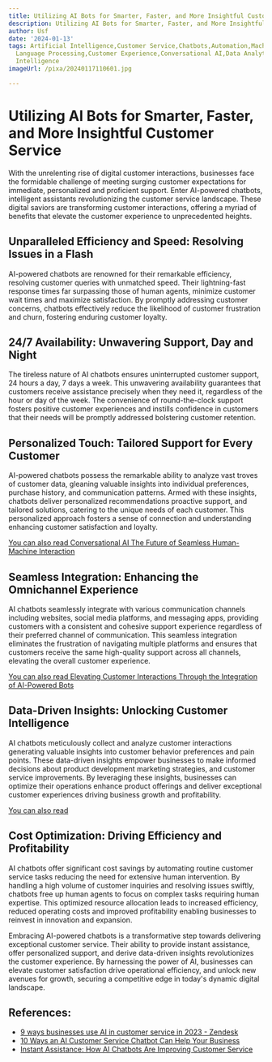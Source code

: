 ```yaml
---
title: Utilizing AI Bots for Smarter, Faster, and More Insightful Customer Service
description: Utilizing AI Bots for Smarter, Faster, and More Insightful Customer Service
author: Usf
date: '2024-01-13'
tags: Artificial Intelligence,Customer Service,Chatbots,Automation,Machine Learning,Natural
  Language Processing,Customer Experience,Conversational AI,Data Analytics,Business
  Intelligence
imageUrl: /pixa/20240117110601.jpg

---
```

# Utilizing AI Bots for Smarter, Faster, and More Insightful Customer Service

With the unrelenting rise of digital customer  interactions, businesses face the formidable challenge of meeting surging customer expectations for immediate, personalized and proficient  support. Enter AI-powered chatbots,  intelligent assistants  revolutionizing the customer service landscape. These digital saviors are transforming customer interactions, offering a myriad of benefits that elevate the customer experience to  unprecedented heights.

## Unparalleled Efficiency and Speed:  Resolving Issues in a Flash

AI-powered chatbots are renowned for their remarkable  efficiency, resolving customer queries with unmatched speed. Their lightning-fast response times far surpassing those of human agents, minimize customer wait times and maximize  satisfaction. By  promptly addressing customer concerns,  chatbots effectively reduce the likelihood of customer frustration and  churn,  fostering enduring customer loyalty.

## 24/7  Availability: Unwavering Support, Day and Night

The tireless nature of AI chatbots ensures uninterrupted customer support, 24  hours a day, 7 days a week. This unwavering availability guarantees  that customers receive assistance precisely when they need it, regardless  of the hour  or day of the week. The convenience of round-the-clock support fosters positive customer  experiences and instills confidence in customers that their needs will be promptly addressed bolstering customer retention.

## Personalized Touch: Tailored Support  for Every Customer

AI-powered chatbots possess the remarkable ability to analyze vast troves of customer data, gleaning valuable insights into individual preferences, purchase history, and communication patterns. Armed with  these insights, chatbots deliver personalized recommendations proactive support, and tailored solutions, catering to the unique needs  of each customer. This personalized approach fosters a sense of connection and understanding enhancing customer satisfaction  and loyalty.

[You can also read Conversational AI The Future of Seamless Human-Machine Interaction](Conversational%20AI%20The%20Future%20of%20Seamless%20Human-Machine%20Interaction)


## Seamless Integration: Enhancing the Omnichannel Experience

AI chatbots seamlessly integrate with  various communication channels including websites, social media platforms, and messaging apps, providing customers with a consistent and cohesive support experience regardless of  their preferred channel of communication. This seamless integration eliminates the frustration of navigating multiple  platforms and ensures that customers receive  the same high-quality support across all channels, elevating the overall customer experience.

[You  can also read Elevating Customer Interactions Through the  Integration of AI-Powered Bots](Elevating%20Customer%20Interactions%20Through%20the%20Integration%20of%20AI-Powered%20Bots)


## Data-Driven Insights:  Unlocking  Customer Intelligence

AI chatbots meticulously collect and analyze customer interactions  generating  valuable insights into  customer behavior preferences  and pain points. These data-driven insights empower  businesses to make informed decisions about product development marketing strategies, and customer service improvements.  By leveraging these insights, businesses can optimize their operations enhance product offerings and deliver exceptional  customer experiences driving business growth and profitability.

[You can also read ]()


## Cost Optimization:  Driving Efficiency and Profitability

AI  chatbots offer significant  cost savings by automating routine customer service tasks reducing the  need for extensive human intervention. By handling a high volume of customer inquiries and  resolving issues swiftly, chatbots free up human agents to focus on complex tasks requiring human expertise. This optimized resource allocation leads to increased efficiency, reduced operating  costs  and improved profitability enabling  businesses  to reinvest in innovation and expansion.

Embracing AI-powered chatbots is a transformative step towards delivering  exceptional customer service. Their ability to provide  instant assistance, offer  personalized support, and derive data-driven insights revolutionizes the customer  experience. By harnessing the power of AI, businesses  can elevate customer satisfaction drive operational efficiency, and unlock new avenues for growth, securing a  competitive  edge in today's dynamic digital landscape.

## References:
- [9 ways businesses use AI in customer service in 2023 - Zendesk](https://www.zendesk.com/blog/ai-customer-service/)
- [10 Ways an AI Customer Service Chatbot Can Help Your Business](https://blog.hootsuite.com/ai-customer-service/)
- [Instant Assistance: How AI Chatbots Are Improving Customer Service](https://www.netguru.com/blog/ai-chatbots-improving-customer-service)

